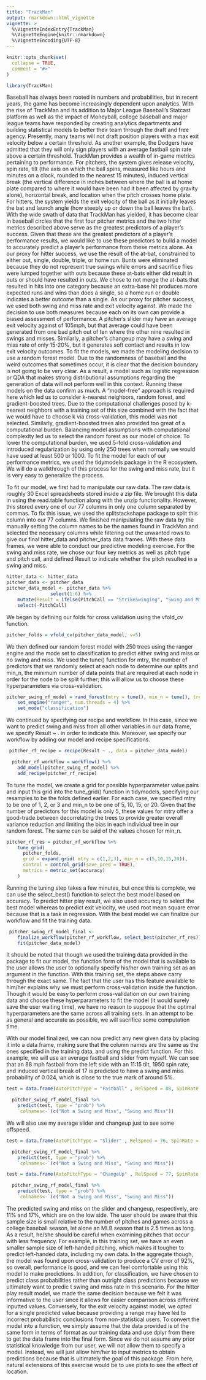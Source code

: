 ```yaml
---
title: "TrackMan"
output: rmarkdown::html_vignette
vignette: >
  %\VignetteIndexEntry{TrackMan}
  %\VignetteEngine{knitr::rmarkdown}
  %\VignetteEncoding{UTF-8}
---
```


```r
knitr::opts_chunk$set(
  collapse = TRUE,
  comment = "#>"
)
```

```r
library(TrackMan)
```
Baseball has always been rooted in numbers and probabilities, but in recent years, the game has become increasingly dependent upon analytics. With the rise of TrackMan and its addition to Major League Baseball’s Statcast platform
as well as the impact of Moneyball, college baseball and major league teams have responded by creating analytics departments and building statistical models to better their team through the draft and free agency. Presently, many
teams will not draft position players with a max exit velocity below a certain threshold. As another example, the Dodgers have admitted that they will only sign players with an average fastball spin rate above a certain threshold. TrackMan provides a wealth of in-game metrics pertaining to performance. For
pitchers, the system gives release velocity, spin rate, tilt (the axis on which the ball spins, measured like hours and minutes on a clock, rounded to the nearest 15 minutes), induced vertical break (the vertical difference in
inches between where the ball is at home plate compared to where it would have been had it been affected by gravity alone), horizontal break, and location when the pitch crosses home plate. For hitters, the system yields the exit velocity of the ball as it initially leaves the bat and launch angle (how
steeply up or down the ball leaves the bat). With the wide swath of data that TrackMan has yielded, it has become clear in baseball circles that the first four pitcher metrics and the two hitter metrics described above serve as the greatest predictors of a player’s success. Given that these are the greatest predictors of a player’s performance results, we would like to use these predictors to build a model to accurately predict a player’s performance from
these metrics alone. As our proxy for hitter success, we use the result of the at-bat, constrained to either out, single, double, triple, or home run. Bunts were eliminated because they do not represent true swings while errors and sacrifice flies were lumped together with outs because these at-bats either did result in outs or should have resulted in outs. We chose to not merge the
at-bats that resulted in hits into one category because an extra-base hit produces more expected runs and wins than does a single, so a home run or
double indicates a better outcome than a single. As our proxy for pitcher success, we used both swing and miss rate and exit velocity against. We made the decision to use both measures because each on its own can provide a biased
assessment of performance. A pitcher’s slider may have an average exit
velocity against of 105mph, but that average could have been generated from
one bad pitch out of ten where the other nine resulted in swings and misses.
Similarly, a pitcher’s changeup may have a swing and miss rate of only 15-20%, but it generates soft contact and results in low exit velocity outcomes. To fit the models, we made the modeling decision to use a random forest model. Due to the randomness of baseball and the weird outcomes that sometimes occur,
it is clear that the decision boundary is not going to be very clear. As a result, a model such as logistic regression or QDA that makes strong distributional assumptions regarding the generation of data will not perform well in this context. Running these models on the data confirm as much. A
“model-free” approach is required here which led us to consider k-nearest neighbors, random forest, and gradient-boosted trees. Due to the computational challenges posed by k-nearest neighbors with a training set of this size combined with the fact that we would have to choose k via cross-validation, this model was not selected. Similarly, gradient-boosted trees also provided
too great of a computational burden. Balancing model assumptions with computational complexity led us to select the random forest as our model of choice. To lower the computational burden, we used 5-fold cross-validation and
introduced regularization by using only 250 trees when normally we would have used at least 500 or 1000. To fit the model for each of our performance metrics, we used the tidymodels package in the R ecosystem. We will do a walkthrough of this process for the swing and miss rate, but it is very easy to generalize the process. 

To fit our model, we first had to manipulate our raw data. The raw data is roughly 30 Excel spreadsheets stored inside a zip file. We brought this data in using the read.table function along with the unzip functionality. However, this stored every one of our 77 columns in only one column separated by commas. To fix this issue, we used the splitstackshape package to split this column into our 77 columns. We finished manipulating the raw data by the manually setting the column names to be the names found in TrackMan and selected the necessary columns while filtering out the unwanted rows to give our final hitter_data and pitcher_data data frames. With these data frames, we were able to conduct our predictive modeling exercise. For the swing and miss rate, we chose our four key metrics as well as pitch type and pitch call, and defined Result to indicate whether the pitch resulted in a swing and miss. 


```r
hitter_data <- hitter_data
pitcher_data <- pitcher_data
pitcher_data_model <- pitcher_data %>%
                select(1:6) %>%
    mutate(Result = ifelse(PitchCall == "StrikeSwinging", "Swing and Miss", "No Swing and Miss")) %>%
    select(-PitchCall)
```


We began by defining our folds for cross validation using the vfold_cv function. 

```r
pitcher_folds = vfold_cv(pitcher_data_model, v=5)
```


We then defined our random forest model with 250 trees using the ranger engine and the mode set to classification to predict either swing and miss or no swing and miss. We used the tune() function for mtry, the number of predictors
that we randomly select at each node to determine our splits and min_n, the minimum number of data points that are required at each node in order for the
node to be split further; this will allow us to choose these hyperparameters via cross-validation. 

```r
pitcher_swing_rf_model = rand_forest(mtry = tune(), min_n = tune(), trees = 250) %>%
    set_engine("ranger", num.threads = 4) %>%
    set_mode("classification")
```


We continued by specifying our recipe and workflow. In this case, since we want to predict swing and miss from all other variables in our data frame, we specify Result ~ . in order to indicate this. Moreover, we specify our workflow by adding our model and recipe specifications. 

```r
 pitcher_rf_recipe = recipe(Result ~ ., data = pitcher_data_model)

  pitcher_rf_workflow = workflow() %>%
    add_model(pitcher_swing_rf_model) %>%
    add_recipe(pitcher_rf_recipe)
```


To tune the model, we create a grid for possible hyperparameter value pairs and input this grid into the tune_grid() function in tidymodels, specifying
our resamples to be the folds defined earlier. For each case, we specified
mtry to be one of 1, 2, or 3 and min_n to be one of 5, 10, 15, or 20. Given that the number of predictors for this model is only 5, these values for mtry
offer a good-trade between decorrelating the trees to provide greater overall variance reduction and limiting the bias in each individual tree in our random forest. The same can be said of the values chosen for min_n. 

```r
pitcher_rf_res = pitcher_rf_workflow %>%
    tune_grid(
      pitcher_folds,
      grid = expand.grid( mtry = c(1,2,3), min_n = c(5,10,15,20)),
      control = control_grid(save_pred = TRUE),
      metrics = metric_set(accuracy)
    )
```



Running the tuning step takes a few minutes, but once this is complete, we can use the select_best() function to select the best model based on accuracy. To
predict hitter play result, we also used accuracy to select the best model whereas to predict exit velocity, we used root mean square error because that
is a task in regression. With the best model we can finalize our workflow and fit the training data.

```r
 pitcher_swing_rf_model_final <-
    finalize_workflow(pitcher_rf_workflow, select_best(pitcher_rf_res)) %>%
    fit(pitcher_data_model)
```

It should be noted that though we used the training data provided in the package to fit our model, the function form of the model that is available to the user allows the user to optionally specify his/her own training set as an
argument in the function. With this training set, the steps above carry through the exact same. The fact that the user has this feature available to him/her explains why we must perform cross-validation inside the function. Though it would be easy to perform cross-validation on our own training data
and choose these hyperparameters to fit the model (it would surely save the user waiting time), we have no reason to suppose that the optimal hyperparameters are the same across all training sets. In an attempt to be as
general and accurate as possible, we will sacrifice some computation time.

With our model finalized, we can now predict any new given data by placing it into a data frame, making sure that the column names are the same as the ones specified in the training data, and using the predict function. For this example, we will use an average fastball and slider from myself. We can see that an 88 mph fastball from the left side with an 11:15 tilt, 1950 spin rate, and induced vertical break of 17 is predicted to have a swing and miss probability of 0.024, which is close to the true mark of around 5%.

```r
test = data.frame(AutoPitchType = "Fastball" , RelSpeed = 88, SpinRate = 1950, Tilt= "11:15", InducedVertBreak= 17)

  pitcher_swing_rf_model_final %>%
    predict(test, type = "prob") %>%
    `colnames<-`(c("Not a Swing and Miss", "Swing and Miss")) 
```
We will also use my average slider and changeup just to see some offspeed.

```r
test = data.frame(AutoPitchType = "Slider" , RelSpeed = 76, SpinRate = 2450, Tilt= "3:00", InducedVertBreak= 0)

  pitcher_swing_rf_model_final %>%
    predict(test, type = "prob") %>%
    `colnames<-`(c("Not a Swing and Miss", "Swing and Miss"))
```
```r
test = data.frame(AutoPitchType = "ChangeUp" , RelSpeed = 77, SpinRate = 1600, Tilt= "10:45", InducedVertBreak= 8)

  pitcher_swing_rf_model_final %>%
    predict(test, type = "prob") %>%
    `colnames<-`(c("Not a Swing and Miss", "Swing and Miss"))
```
The predicted swing and miss on the slider and changeup, respectively, are 11%
and 17%, which are on the low side. The user should be aware that this sample size is small relative to the number of pitches and games across a college
baseball season, let alone an MLB season that is 2.5 times as long. As a result, he/she should be careful when examining pitches that occur with less
frequency. For example, in this training set, we have an even smaller sample size of left-handed pitching, which makes it tougher to predict left-handed
data, including my own data. In the aggregate though, the model was found upon cross-validation to produce a CV error of 92%, so overall, performance is good, and we can feel comfortable using this model to make predictions. In
addition, for classification, we have chosen to predict class probabilities rather than outright class predictions because we ultimately want to predic
t swing and miss rate in this scenario. For the hitter play result model, we
made the same decision because we felt it was informative to the user since it allows for easier comparison across different inputted values. Conversely, for
the exit velocity against model, we opted for a single predicted value because providing a range may have led to incorrect probabilistic conclusions from non-statistical users. 
To convert the model into a function, we simply assume that the data provided is of the same form in terms of format as our training data and use dplyr from there to get the data frame into the final form. Since we do not assume any prior statistical knowledge from our user, we will not allow them to specify a model. Instead, we will just allow him/her to input metrics to obtain predictions because that is ultimately the goal of this package. From here, natural extensions of this exercise would be to use plots to see the effect of location.
